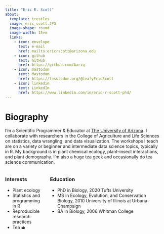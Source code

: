 ```yaml
---
title: "Eric R. Scott"
about: 
  template: trestles
  image: eric_scott.JPG
  image-shape: round
  image-width: 15em
  links:
    - icon: envelope
      text: e-mail
      href: mailto:ericrscott@arizona.edu
    - icon: github
      text: GitHub
      href: https://github.com/Aariq
    - icon: mastodon
      text: Mastodon
      href: https://fosstodon.org/@LeafyEricScott
    - icon: linkedin
      text: LinkedIn
      href: https://www.linkedin.com/in/eric-r-scott-phd/
---
```


# Biography

I'm a Scientific Programmer & Educator at [The University of Arizona](https://datascience.cals.arizona.edu/).
I collaborate with researchers in the College of Agriculture and Life Sciences on statistics, data wrangling, and data visualization.
The workshops I teach are on a variety or beginner and intermediate data science topics, typically in R.
My background is in plant chemical ecology, plant--insect interactions, and plant demography.
I'm also a huge tea geek and occasionally do tea science communication.

::: columns
::: column
### Interests

-   Plant ecology
-   Statistics and programming in R
-   Reproducible research practices
-   Tea 🫖
:::

::: column
### Education

-   PhD in Biology, 2020 Tufts University
-   MS in Ecology, Evolution, and Conservation Biology, 2010 University of Illinois at Urbana-Champaign
-   BA in Biology, 2006 Whitman College
:::
:::
